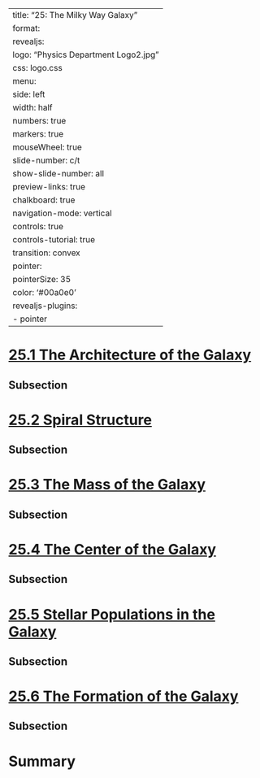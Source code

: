 
---
title: "25: The Milky Way Galaxy"
format:
  revealjs:
    logo: "Physics Department Logo2.jpg"
    css: logo.css
    menu:
      side: left
      width: half
      numbers: true
      markers: true
    mouseWheel: true
    slide-number: c/t 
    show-slide-number: all
    preview-links: true
    chalkboard: true
    navigation-mode: vertical
    controls: true
    controls-tutorial: true
    transition: convex
    pointer:
      pointerSize: 35
      color: '#00a0e0'
revealjs-plugins:
  - pointer
---


# [25.1 The Architecture of the Galaxy](https://openstax.org/books/astronomy-2e/pages/25-1-the-architecture-of-the-galaxy)

## Subsection 

# [25.2 Spiral Structure](https://openstax.org/books/astronomy-2e/pages/25-2-spiral-structure)

## Subsection 

# [25.3 The Mass of the Galaxy](https://openstax.org/books/astronomy-2e/pages/25-3-the-mass-of-the-galaxy)

## Subsection 

# [25.4 The Center of the Galaxy](https://openstax.org/books/astronomy-2e/pages/25-4-the-center-of-the-galaxy)

## Subsection 

# [25.5 Stellar Populations in the Galaxy](https://openstax.org/books/astronomy-2e/pages/25-5-stellar-populations-in-the-galaxy)

## Subsection 

# [25.6 The Formation of the Galaxy](https://openstax.org/books/astronomy-2e/pages/25-6-the-formation-of-the-galaxy)

## Subsection 

# Summary